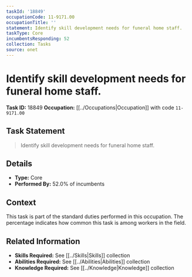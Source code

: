 ```yaml
---
taskId: '18849'
occupationCode: 11-9171.00
occupationTitle: ''
statement: Identify skill development needs for funeral home staff.
taskType: Core
incumbentsResponding: 52
collection: Tasks
source: onet
---
```

# Identify skill development needs for funeral home staff.

**Task ID:** 18849
**Occupation:** [[../Occupations|Occupation]] with code `11-9171.00`

## Task Statement

> Identify skill development needs for funeral home staff.

## Details

- **Type:** Core
- **Performed By:** 52.0% of incumbents

## Context

This task is part of the standard duties performed in this occupation. The percentage indicates how common this task is among workers in the field.

## Related Information

- **Skills Required:** See [[../Skills|Skills]] collection
- **Abilities Required:** See [[../Abilities|Abilities]] collection
- **Knowledge Required:** See [[../Knowledge|Knowledge]] collection
